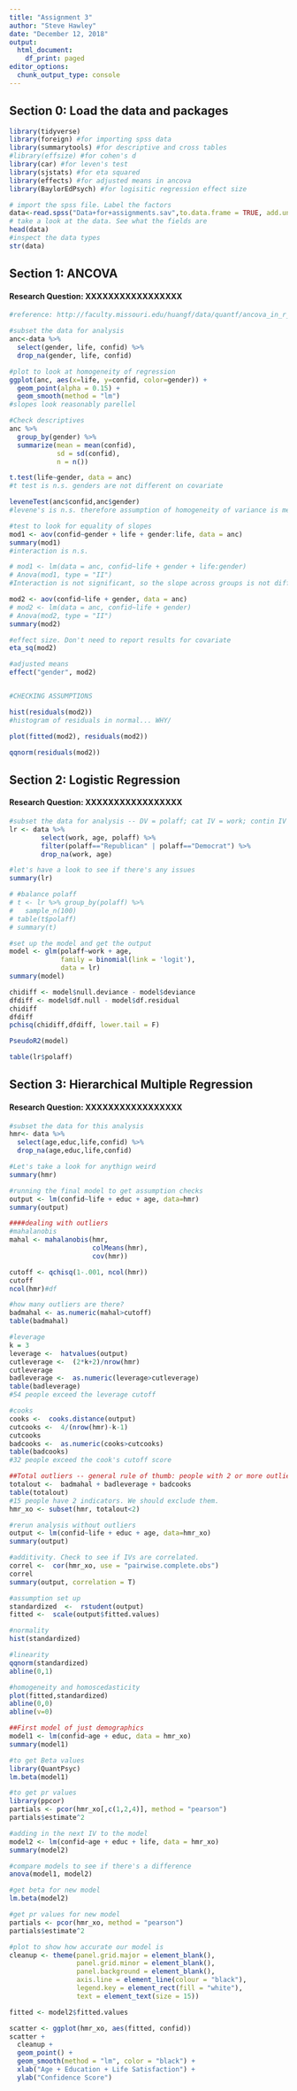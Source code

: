 ```yaml
---
title: "Assignment 3"
author: "Steve Hawley"
date: "December 12, 2018"
output:
  html_document:
    df_print: paged
editor_options:
  chunk_output_type: console
---
```


## Section 0: Load the data and packages

```r
library(tidyverse)
library(foreign) #for importing spss data
library(summarytools) #for descriptive and cross tables
#library(effsize) #for cohen's d
library(car) #for leven's test
library(sjstats) #for eta squared
library(effects) #for adjusted means in ancova
library(BaylorEdPsych) #for logisitic regression effect size

# import the spss file. Label the factors
data<-read.spss("Data+for+assignments.sav",to.data.frame = TRUE, add.undeclared.levels = "no")
# take a look at the data. See what the fields are
head(data)
#inspect the data types
str(data)
```
## Section 1: ANCOVA

#### **Research Question:** XXXXXXXXXXXXXXXXX

```r
#reference: http://faculty.missouri.edu/huangf/data/quantf/ancova_in_r_handout.pdf

#subset the data for analysis
anc<-data %>% 
  select(gender, life, confid) %>% 
  drop_na(gender, life, confid)

#plot to look at homogeneity of regression
ggplot(anc, aes(x=life, y=confid, color=gender)) +
  geom_point(alpha = 0.15) +
  geom_smooth(method = "lm")
#slopes look reasonably parellel 

#Check descriptives
anc %>% 
  group_by(gender) %>% 
  summarize(mean = mean(confid),
            sd = sd(confid),
            n = n())

t.test(life~gender, data = anc)
#t test is n.s. genders are not different on covariate 

leveneTest(anc$confid,anc$gender)
#levene's is n.s. therefore assumption of homogeneity of variance is met

#test to look for equality of slopes
mod1 <- aov(confid~gender + life + gender:life, data = anc)
summary(mod1)
#interaction is n.s.

# mod1 <- lm(data = anc, confid~life + gender + life:gender)
# Anova(mod1, type = "II")
#Interaction is not significant, so the slope across groups is not different

mod2 <- aov(confid~life + gender, data = anc)
# mod2 <- lm(data = anc, confid~life + gender)
# Anova(mod2, type = "II")
summary(mod2)

#effect size. Don't need to report results for covariate 
eta_sq(mod2)

#adjusted means
effect("gender", mod2)


#CHECKING ASSUMPTIONS

hist(residuals(mod2))
#histogram of residuals in normal... WHY/

plot(fitted(mod2), residuals(mod2))

qqnorm(residuals(mod2))

```

## Section 2: Logistic Regression

#### **Research Question:** XXXXXXXXXXXXXXXXX

```r

#subset the data for analysis -- DV = polaff; cat IV = work; contin IV = age
lr <- data %>% 
        select(work, age, polaff) %>% 
        filter(polaff=="Republican" | polaff=="Democrat") %>% 
        drop_na(work, age)

#let's have a look to see if there's any issues
summary(lr)

# #balance polaff
# t <- lr %>% group_by(polaff) %>% 
#   sample_n(100)
# table(t$polaff)
# summary(t)

#set up the model and get the output
model <- glm(polaff~work + age,
             family = binomial(link = 'logit'),
             data = lr)
summary(model)

chidiff <- model$null.deviance - model$deviance
dfdiff <- model$df.null - model$df.residual
chidiff
dfdiff
pchisq(chidiff,dfdiff, lower.tail = F)

PseudoR2(model)

table(lr$polaff)

```

## Section 3: Hierarchical Multiple Regression

#### **Research Question:** XXXXXXXXXXXXXXXXX

```r

#subset the data for this analysis
hmr<- data %>% 
  select(age,educ,life,confid) %>% 
  drop_na(age,educ,life,confid)

#Let's take a look for anythign weird
summary(hmr)

#running the final model to get assumption checks
output <- lm(confid~life + educ + age, data=hmr)
summary(output)

####dealing with outliers
#mahalanobis
mahal <- mahalanobis(hmr,
                     colMeans(hmr),
                     cov(hmr))

cutoff <- qchisq(1-.001, ncol(hmr))
cutoff  
ncol(hmr)#df

#how many outliers are there?
badmahal <- as.numeric(mahal>cutoff)
table(badmahal)  

#leverage
k = 3
leverage <-  hatvalues(output)
cutleverage <-  (2*k+2)/nrow(hmr)
cutleverage
badleverage <-  as.numeric(leverage>cutleverage)
table(badleverage)
#54 people exceed the leverage cutoff

#cooks
cooks <-  cooks.distance(output)
cutcooks <-  4/(nrow(hmr)-k-1)
cutcooks
badcooks <-  as.numeric(cooks>cutcooks)
table(badcooks)
#32 people exceed the cook's cutoff score

##Total outliers -- general rule of thumb: people with 2 or more outlier indicators should be excluded
totalout <-  badmahal + badleverage + badcooks
table(totalout)
#15 people have 2 indicators. We should exclude them.
hmr_xo <- subset(hmr, totalout<2)

#rerun analysis without outliers
output <- lm(confid~life + educ + age, data=hmr_xo)
summary(output)

#additivity. Check to see if IVs are correlated. 
correl <-  cor(hmr_xo, use = "pairwise.complete.obs")
correl
summary(output, correlation = T)

#assumption set up
standardized  <-  rstudent(output)
fitted <-  scale(output$fitted.values)

#normality
hist(standardized)

#linearity
qqnorm(standardized)
abline(0,1)

#homogeneity and homoscedasticity
plot(fitted,standardized)
abline(0,0)
abline(v=0)

##First model of just demographics
model1 <- lm(confid~age + educ, data = hmr_xo)
summary(model1)

#to get Beta values
library(QuantPsyc)
lm.beta(model1)

#to get pr values
library(ppcor)
partials <- pcor(hmr_xo[,c(1,2,4)], method = "pearson")
partials$estimate^2

#adding in the next IV to the model 
model2 <- lm(confid~age + educ + life, data = hmr_xo)
summary(model2)

#compare models to see if there's a difference
anova(model1, model2)

#get beta for new model
lm.beta(model2)

#get pr values for new model
partials <- pcor(hmr_xo, method = "pearson")
partials$estimate^2

#plot to show how accurate our model is
cleanup <- theme(panel.grid.major = element_blank(),
                 panel.grid.minor = element_blank(),
                 panel.background = element_blank(),
                 axis.line = element_line(colour = "black"),
                 legend.key = element_rect(fill = "white"),
                 text = element_text(size = 15))

fitted <- model2$fitted.values

scatter <- ggplot(hmr_xo, aes(fitted, confid))
scatter + 
  cleanup +
  geom_point() +
  geom_smooth(method = "lm", color = "black") +
  xlab("Age + Education + Life Satisfaction") +
  ylab("Confidence Score")


```